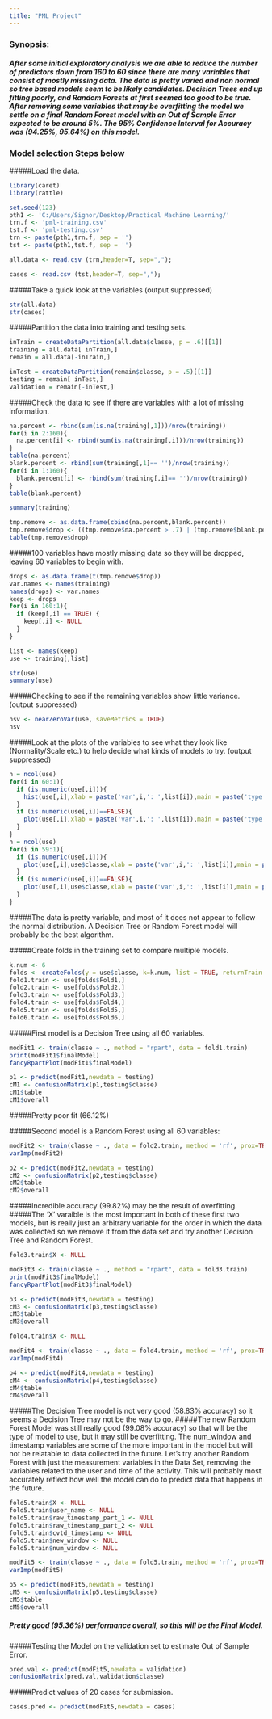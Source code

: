 ```yaml
---
title: "PML Project"
---
```


### Synopsis:
##### After some initial exploratory analysis we are able to reduce the number of predictors down from 160 to 60 since there are many variables that consist of mostly missing data.  The data is pretty varied and non normal so tree based models seem to be likely candidates.  Decision Trees end up fitting poorly, and Random Forests at first seemed too good to be true.  After removing some variables that may be overfitting the model we settle on a final Random Forest model with an Out of Sample Error expected to be around 5%. The 95% Confidence Interval for Accuracy was (94.25%, 95.64%) on this model.

### Model selection Steps below

#####Load the data.

```r
library(caret)
library(rattle)
```
```r
set.seed(123)
pth1 <- 'C:/Users/Signor/Desktop/Practical Machine Learning/'
trn.f <- 'pml-training.csv'
tst.f <- 'pml-testing.csv'
trn <- paste(pth1,trn.f, sep = '')
tst <- paste(pth1,tst.f, sep = '')

all.data <- read.csv (trn,header=T, sep=",");

cases <- read.csv (tst,header=T, sep=",");
```

#####Take a quick look at the variables (output suppressed)
```r
str(all.data)
str(cases)
```

#####Partition the data into training and testing sets.
```r

inTrain = createDataPartition(all.data$classe, p = .6)[[1]]
training = all.data[ inTrain,]
remain = all.data[-inTrain,]

inTest = createDataPartition(remain$classe, p = .5)[[1]]
testing = remain[ inTest,]
validation = remain[-inTest,]
```

#####Check the data to see if there are variables with a lot of missing information.

```r
na.percent <- rbind(sum(is.na(training[,1]))/nrow(training))
for(i in 2:160){
  na.percent[i] <- rbind(sum(is.na(training[,i]))/nrow(training))
}
table(na.percent)
blank.percent <- rbind(sum(training[,1]== '')/nrow(training))
for(i in 1:160){
  blank.percent[i] <- rbind(sum(training[,i]== '')/nrow(training))
}
table(blank.percent)
```

```r
summary(training)
```
```r
tmp.remove <- as.data.frame(cbind(na.percent,blank.percent))
tmp.remove$drop <- ((tmp.remove$na.percent > .7) | (tmp.remove$blank.percent > .7))
table(tmp.remove$drop)
```
#####100 variables have mostly missing data so they will be dropped, leaving 60 variables to begin with.

```r
drops <- as.data.frame(t(tmp.remove$drop))
var.names <- names(training)
names(drops) <- var.names
keep <- drops
for(i in 160:1){
  if (keep[,i] == TRUE) {
    keep[,i] <- NULL
  } 
}

list <- names(keep)
use <- training[,list]
```
```r
str(use)
summary(use)
```

#####Checking to see if the remaining variables show little variance. (output suppressed)
```r
nsv <- nearZeroVar(use, saveMetrics = TRUE)
nsv
```


#####Look at the plots of the variables to see what they look like (Normality/Scale etc.) to help decide what kinds of models to try. (output suppressed)

```r

n = ncol(use)
for(i in 60:1){
  if (is.numeric(use[,i])){
    hist(use[,i],xlab = paste('var',i,': ',list[i]),main = paste('type: ',class(use[,i])))
  }
  if (is.numeric(use[,i])==FALSE){
    plot(use[,i],xlab = paste('var',i,': ',list[i]),main = paste('type','(',nlevels(use[,i]),'): ',class(use[,i])))
  }
}
n = ncol(use)
for(i in 59:1){
  if (is.numeric(use[,i])){
    plot(use[,i],use$classe,xlab = paste('var',i,': ',list[i]),main = paste('type: ',class(use[,i])))
  }
  if (is.numeric(use[,i])==FALSE){
    plot(use[,i],use$classe,xlab = paste('var',i,': ',list[i]),main = paste('type','(',nlevels(use[,i]),'): ',class(use[,i])))
  }
}
```

#####The data is pretty variable, and most of it does not appear to follow the normal distribution.  A Decision Tree or Random Forest model will probably be the best algorithm.  

#####Create folds in the training set to compare multiple models.
```r

k.num <- 6
folds <- createFolds(y = use$classe, k=k.num, list = TRUE, returnTrain = FALSE)
fold1.train <- use[folds$Fold1,]
fold2.train <- use[folds$Fold2,]
fold3.train <- use[folds$Fold3,]
fold4.train <- use[folds$Fold4,]
fold5.train <- use[folds$Fold5,]
fold6.train <- use[folds$Fold6,]

```

#####First model is a Decision Tree using all 60 variables.
```r

modFit1 <- train(classe ~ ., method = "rpart", data = fold1.train)
print(modFit1$finalModel)
fancyRpartPlot(modFit1$finalModel)

p1 <- predict(modFit1,newdata = testing)
cM1 <- confusionMatrix(p1,testing$classe)
cM1$table
cM1$overall

```
#####Pretty poor fit (66.12%)

#####Second model is a Random Forest using all 60 variables:
```r


modFit2 <- train(classe ~ ., data = fold2.train, method = 'rf', prox=TRUE)
varImp(modFit2)

p2 <- predict(modFit2,newdata = testing)
cM2 <- confusionMatrix(p2,testing$classe)
cM2$table
cM2$overall
```
#####Incredible accuracy (99.82%) may be the result of overfitting.
#####The 'X' varaible is the most important in both of these first two models, but is really just an arbitrary variable for the order in which the data was collected so we remove it from the data set and try another Decision Tree and Random Forest.

```r
fold3.train$X <- NULL

modFit3 <- train(classe ~ ., method = "rpart", data = fold3.train)
print(modFit3$finalModel)
fancyRpartPlot(modFit3$finalModel)

p3 <- predict(modFit3,newdata = testing)
cM3 <- confusionMatrix(p3,testing$classe)
cM3$table
cM3$overall
```

```r
fold4.train$X <- NULL

modFit4 <- train(classe ~ ., data = fold4.train, method = 'rf', prox=TRUE)
varImp(modFit4)

p4 <- predict(modFit4,newdata = testing)
cM4 <- confusionMatrix(p4,testing$classe)
cM4$table
cM4$overall
```
#####The Decision Tree model is not very good (58.83% accuracy) so it seems a Decision Tree may not be the way to go.
#####The new Random Forest Model was still really good (99.08% accuracy) so that will be the type of model to use, but it may still be overfitting.  The num_window and timestamp variables are some of the more important in the model but will not be relatable to data collected in the future. Let's try another Random Forest with just the measurement variables in the Data Set, removing the variables related to the user and time of the activity.  This will probably most accurately reflect how well the model can do to predict data that happens in the future.
```r
fold5.train$X <- NULL
fold5.train$user_name <- NULL
fold5.train$raw_timestamp_part_1 <- NULL
fold5.train$raw_timestamp_part_2 <- NULL
fold5.train$cvtd_timestamp <- NULL
fold5.train$new_window <- NULL
fold5.train$num_window <- NULL

modFit5 <- train(classe ~ ., data = fold5.train, method = 'rf', prox=TRUE)
varImp(modFit5)

p5 <- predict(modFit5,newdata = testing)
cM5 <- confusionMatrix(p5,testing$classe)
cM5$table
cM5$overall

```
##### Pretty good (95.36%) performance overall, so this will be the Final Model.

#####Testing the Model on the validation set to estimate Out of Sample Error.
```r
pred.val <- predict(modFit5,newdata = validation)
confusionMatrix(pred.val,validation$classe)

```
#####Predict values of 20 cases for submission.
```r
cases.pred <- predict(modFit5,newdata = cases)

```